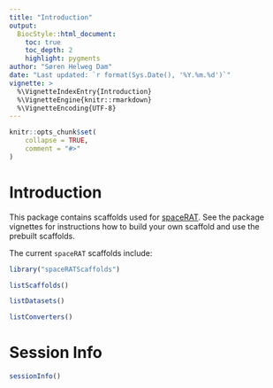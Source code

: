 ```yaml
---
title: "Introduction"
output: 
  BiocStyle::html_document:
    toc: true
    toc_depth: 2
    highlight: pygments
author: "Søren Helweg Dam"
date: "Last updated: `r format(Sys.Date(), '%Y.%m.%d')`"
vignette: >
  %\VignetteIndexEntry{Introduction}
  %\VignetteEngine{knitr::rmarkdown}
  %\VignetteEncoding{UTF-8}
---
```


```r
knitr::opts_chunk$set(
    collapse = TRUE,
    comment = "#>"
)
```

# Introduction

This package contains scaffolds used for
[spaceRAT](https://github.com/XueningHe/spaceRAT). See the package
vignettes for instructions how to build your own scaffold
and use the prebuilt scaffolds.

The current `spaceRAT` scaffolds include:

``` r

library("spaceRATScaffolds")

listScaffolds()

listDatasets()

listConverters()

```


# Session Info

```r
sessionInfo()
```
